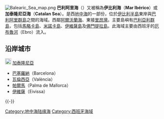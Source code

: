 {{noteTA
|1=zh:巴利阿里; zh-tw:巴利亞利;
|2=zh:馬略卡; zh-tw:馬約卡;
|3=zh:巴塞羅納; zh-tw:巴塞隆納; zh-hk:巴塞隆拿;
|4=zh:厄布魯河; zh-tw:厄波羅河;
}}
[[File:Balearic_Sea_map.png|thumb]]
'''巴利阿里海'''（{{lang-ca|'''Mar Balear'''}}）又被稱為'''伊比利海'''（'''Mar Ibérico'''）或'''加泰隆尼亞海'''（'''Catalan Sea'''）。是西[[地中海|地中海]]的一部份，位於[[伊比利半島|伊比利半島]]東岸與[[巴利阿里群島|巴利阿里群島]]之間的海域。西鄰[[阿爾沃蘭海|阿爾沃蘭海]]、東接[[里昂灣|里昂灣]]。主要島嶼有[[巴利亞利群島|巴利亞利群島]]，包括[[馬略卡島|馬略卡島]]、[[米諾卡島|米諾卡島]]、[[伊維薩島|伊維薩島]]及[[佛門提拉島|佛門提拉島]]。此海域主要由西班牙的[[厄布魯河|厄布魯河]]（Ebro）流入。

== 沿岸城市 ==
[[File:Flag_of_Catalonia.svg|20px]] [[加泰隆尼亞|加泰隆尼亞]]
* [[巴塞羅納|巴塞羅納]]（Barcelona）
* [[瓦倫西亞|瓦倫西亞]]（València）
* [[帕爾馬_(馬略卡)|帕爾馬]]（Palma de Mallorca）
* [[伊維薩|伊維薩]]（Eivissa）

{{-}}
{{地中海}}

{{List of seas}}
{{DEFAULTSORT:Balear}}
[[Category:地中海陆缘海|Category:地中海陆缘海]]
[[Category:西班牙海域|Category:西班牙海域]]


{{europe-geo-stub}}
{{ocean-stub}}